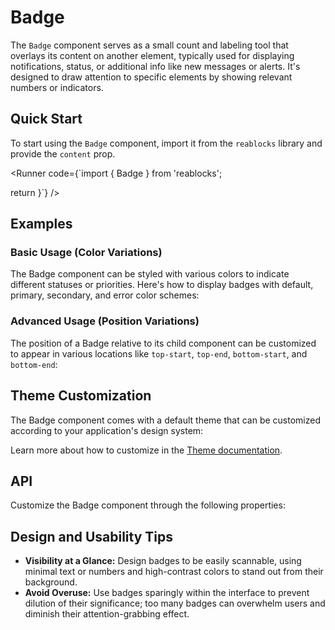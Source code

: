 
<Meta of={BadgeStories} />

# Badge
The `Badge` component serves as a small count and labeling tool that overlays its content on another 
element, typically used for displaying notifications, status, or additional info like new messages or 
alerts. It's designed to draw attention to specific elements by showing relevant numbers or indicators.

## Quick Start
To start using the `Badge` component, import it from the `reablocks` library and provide the `content` prop.

<Runner code={`import { Badge } from 'reablocks';

  return <Badge content="9" />
}`}
/>

## Examples
### Basic Usage (Color Variations)
The Badge component can be styled with various colors to indicate different statuses or priorities.
Here's how to display badges with default, primary, secondary, and error color schemes:
<ToggleCanvas of={BadgeStories.Colors} storybook="components-elements-badge--colors" />

### Advanced Usage (Position Variations)
The position of a Badge relative to its child component can be customized to appear in various locations like `top-start`, `top-end`, `bottom-start`, and `bottom-end`:
<ToggleCanvas of={BadgeStories.Positions} storybook="components-elements-badge--positions" />

## Theme Customization
The Badge component comes with a default theme that can be customized according to your application's design system:

<ThemeRender theme={badgeTheme} />

Learn more about how to customize in the [Theme documentation](/docs/theme/getting-started).

## API
Customize the Badge component through the following properties:
<PropsTable name="Badge" />

## Design and Usability Tips

- **Visibility at a Glance:** Design badges to be easily scannable, using minimal text or numbers and high-contrast colors to stand out from their background.
- **Avoid Overuse:** Use badges sparingly within the interface to prevent dilution of their significance; too many badges can overwhelm users and diminish their attention-grabbing effect.
